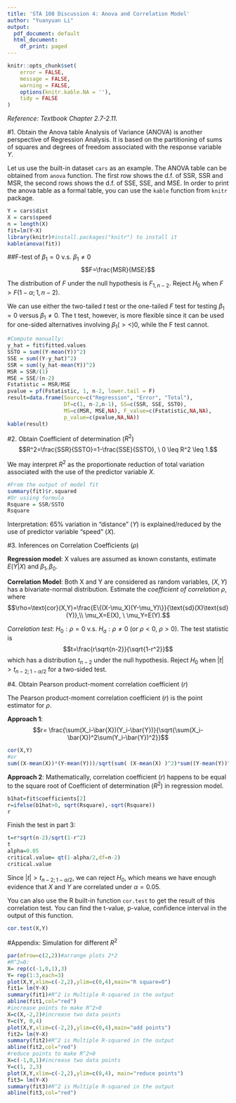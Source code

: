 ```yaml
---
title: 'STA 108 Discussion 4: Anova and Correlation Model'
author: "Yuanyuan Li"
output:
  pdf_document: default
  html_document:
    df_print: paged
---
```


```r
knitr::opts_chunk$set(
	error = FALSE,
	message = FALSE,
	warning = FALSE,
	options(knitr.kable.NA = ''),
	tidy = FALSE
)
```


*Reference: Textbook Chapter 2.7-2.11.*

#1. Obtain the Anova table
Analysis of Variance (ANOVA) is another perspective of Regression Analysis. It is based on the partitioning of sums
of squares and degrees of freedom associated with the response variable $Y$.
\begin{align*}
Y_i - \bar{Y}&=Y_i - \hat{Y}_i+ \hat{Y}_i -\bar{Y},\\
\text{SSTO}&= \text{SSE}+\text{SSR},\\
\text{Total Sum of Squares: \ SSTO}&=\sum(Y_i- \bar{Y})^2, \ df=n-1,\\
\text{Error Sum of Squares: \ SSE}&=\sum(Y_i- \hat{Y}_i)^2, \ df= n-2, \ \text{MSE}=\frac{SSE}{n-2}\\
\text{Regression Sum of Squares: \ SSR}&=\sum(\hat{Y}_i- \bar{Y})^2, \ df=1, \ \text{MSR}=\frac{SSR}{1}
\end{align*}

Let us use the built-in dataset `cars` as an example. The ANOVA table can be obtained from `anova` function. The first row shows the d.f. of SSR, SSR and MSR, the second rows shows the d.f. of SSE, SSE, and MSE. In order to print the anova table as a formal table, you can use the `kable` function from `knitr` package.

```r
Y = cars$dist
X = cars$speed
n = length(X)
fit=lm(Y~X)
library(knitr)#install.packages("knitr") to install it
kable(anova(fit))
```

##F-test of $\beta_1=0$ v.s. $\beta_1 \neq 0$
$$F=\frac{MSR}{MSE}$$

The distribution of $F$ under the null hypothesis is $F_{1,n-2}$. Reject $H_0$ when $F>F(1-\alpha;1,n-2)$.

We can use either the two-tailed $t$ test or the one-tailed $F$ test for testing $\beta_1= 0$ versus $\beta_1 \neq 0$. The t test, however, is more flexible since it can be used for one-sided alternatives involving $\beta_1 (><) 0$, while the F test cannot.

```r
#Compute manually:
y_hat = fit$fitted.values 
SSTO = sum((Y-mean(Y))^2)
SSE = sum((Y-y_hat)^2)
SSR = sum((y_hat-mean(Y))^2)
MSR = SSR/(1)
MSE = SSE/(n-2)
Fstatistic = MSR/MSE
pvalue = pf(Fstatistic, 1, n-2, lower.tail = F)
result=data.frame(Source=c("Regression", "Error", "Total"),
                  Df=c(1, n-2,n-1), SS=c(SSR, SSE, SSTO),
                  MS=c(MSR, MSE,NA), F_value=c(Fstatistic,NA,NA),
                  p_value=c(pvalue,NA,NA))
kable(result)
```

#2. Obtain Coefficient of determination ($R^2$)
$$R^2=\frac{SSR}{SSTO}=1-\frac{SSE}{SSTO}, \ 0 \leq R^2 \leq 1.$$

We may interpret $R^2$ as the proportionate reduction of total variation associated with the use of the predictor variable $X$.

```r
#From the output of model fit
summary(fit)$r.squared
#Or usiing formula
Rsquare = SSR/SSTO
Rsquare
```

Interpretation: $65\%$ variation in "distance" ($Y$) is explained/reduced by the use of predictor variable "speed" ($X$).

#3. Inferences on Correlation Coefficients ($\rho$)

**Regression model**: X values are assumed as known constants, estimate $E(Y|X)$ and $\beta_1, \beta_0$.

**Correlation Model**: Both X and Y are considered as random variables, $(X, Y)$ has a bivariate-normal distribution. Estimate the *coefficient of correlation* $\rho$, where
$$\rho=\text{cor}(X,Y)=\frac{E\{(X-\mu_X)(Y-\mu_Y)\}}{\text{sd}(X)\text{sd}(Y)},\\
\mu_X=E(X), \ \mu_Y=E(Y).$$

*Correlation test*: $H_0: \rho=0$ v.s. $H_a: \rho \neq 0$ (or $\rho < 0$, $\rho > 0$). The test statistic is 
$$t=\frac{r\sqrt{n-2}}{\sqrt{1-r^2}}$$
which has a distribution $t_{n-2}$ under the null hypothesis. Reject $H_0$ when $|t|>t_{n-2;1-\alpha/2}$ for a two-sided test.

#4. Obtain Pearson product-moment correlation coefficient ($r$)

The Pearson product-moment correlation coefficient ($r$) is the point estimator for $\rho$.

**Approach 1**:
$$r= \frac{\sum(X_i-\bar{X})(Y_i-\bar{Y})}{\sqrt{\sum(X_i-\bar{X})^2\sum(Y_i-\bar{Y})^2}}$$

```r
cor(X,Y)
#or
sum((X-mean(X))*(Y-mean(Y)))/sqrt(sum( (X-mean(X) )^2)*sum((Y-mean(Y))^2))
```

**Approach 2**: Mathematically, correlation coefficient ($r$) happens to be equal to the square root of Coefficient of determination ($R^2$) in regression model.
\begin{equation}
r=\pm \sqrt{R^2}=\begin{cases}
    \sqrt{R^2}, & \text{if $\hat{\beta}_1>0$}.\\
    -\sqrt{R^2}, & \text{if $\hat{\beta}_1<0$}.
    \end{cases}
\end{equation}

```r
b1hat=fit$coefficients[2]
r=ifelse(b1hat>0, sqrt(Rsquare),-sqrt(Rsquare))
r
```

Finish the test in part 3:
```r
t=r*sqrt(n-2)/sqrt(1-r^2)
t
alpha=0.05
critical.value= qt(1-alpha/2,df=n-2)
critical.value
```

Since $|t|>t_{n-2;1-\alpha/2}$, we can reject $H_0$, which means we have enough evidence that $X$ and $Y$ are correlated under $\alpha=0.05$.

You can also use the R built-in function `cor.test` to get the result of this correlation test. You can find the t-value, p-value, confidence interval in the output of this function.

```r
cor.test(X,Y)
```

#Appendix: Simulation for different $R^2$

```r
par(mfrow=c(2,2))#arrange plots 2*2
#R^2=0:
X= rep(c(-1,0,1),3)
Y= rep(1:3,each=3)
plot(X,Y,xlim=c(-2,2),ylim=c(0,4),main="R square=0")
fit1= lm(Y~X)
summary(fit1)#R^2 is Multiple R-squared in the output
abline(fit1,col="red")
#increase points to make R^2>0
X=c(X,-2,2)#increase two data points
Y=c(Y, 0,4)
plot(X,Y,xlim=c(-2,2),ylim=c(0,4),main="add points")
fit2= lm(Y~X)
summary(fit2)#R^2 is Multiple R-squared in the output
abline(fit2,col="red")
#reduce points to make R^2>0
X=c(-1,0,1)#increase two data points
Y=c(1, 2,3)
plot(X,Y,xlim=c(-2,2),ylim=c(0,4), main="reduce points")
fit3= lm(Y~X)
summary(fit3)#R^2 is Multiple R-squared in the output
abline(fit3,col="red")
```

